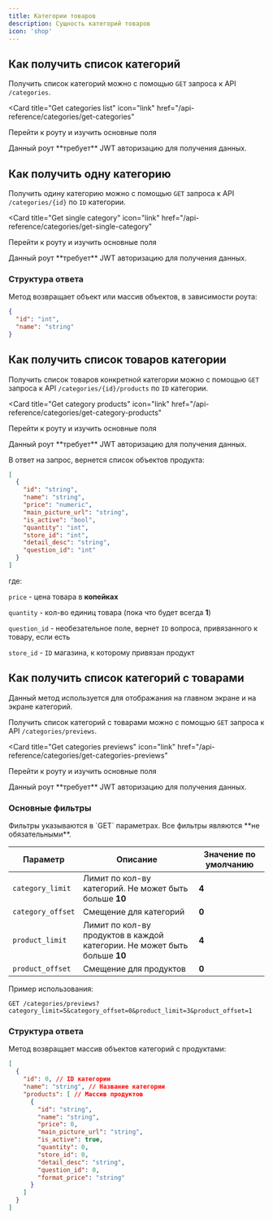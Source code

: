 ```yaml
---
title: Категории товаров
description: Сущность категорий товаров
icon: 'shop'
---
```


## Как получить список категорий

Получить список категорий можно с помощью `GET` запроса к API `/categories`.

<Card
  title="Get categories list"
  icon="link"
  href="/api-reference/categories/get-categories"
>
  Перейти к роуту и изучить основные поля
</Card>

<Note>
  Данный роут **требует** JWT авторизацию для получения данных.
</Note>

## Как получить одну категорию

Получить одину категорию можно с помощью `GET` запроса к API `/categories/{id}` по `ID` категории.

<Card
  title="Get single category"
  icon="link"
  href="/api-reference/categories/get-single-category"
>
  Перейти к роуту и изучить основные поля
</Card>

<Note>
  Данный роут **требует** JWT авторизацию для получения данных.
</Note>

### Структура ответа

Метод возвращает объект или массив объектов, в зависимости роута:
```json
{
  "id": "int",
  "name": "string"
}
```

## Как получить список товаров категории

Получить список товаров конкретной категории можно с помощью `GET` запроса к API `/categories/{id}/products` по `ID` категории.

<Card
  title="Get category products"
  icon="link"
  href="/api-reference/categories/get-category-products"
>
  Перейти к роуту и изучить основные поля
</Card>

<Note>
  Данный роут **требует** JWT авторизацию для получения данных.
</Note>

В ответ на запрос, вернется список объектов продукта:

```json
[
  {
    "id": "string",
    "name": "string",
    "price": "numeric",
    "main_picture_url": "string",
    "is_active": "bool",
    "quantity": "int",
    "store_id": "int",
    "detail_desc": "string",
    "question_id": "int"
  }
]
```

где:

`price` - цена товара в **копейках**

`quantity` - кол-во единиц товара (пока что будет всегда **1**)

`question_id` - необезательное поле, вернет `ID` вопроса, привязанного к товару, если есть

`store_id` - `ID` магазина, к которому привязан продукт


## Как получить список категорий с товарами

<Note>
  Данный метод используется для отображания на главном экране и на экране категорий.
</Note>

Получить список категорий с товарами можно с помощью `GET` запроса к API `/categories/previews`.

<Card
  title="Get categories previews"
  icon="link"
  href="/api-reference/categories/get-categories-previews"
>
  Перейти к роуту и изучить основные поля
</Card>

<Note>
  Данный роут **требует** JWT авторизацию для получения данных.
</Note>

### Основные фильтры

<Note>
  Фильтры указываются в `GET` параметрах. Все фильтры являются **не обязательными**.
</Note>

| Параметр | Описание                              | Значение по умолчанию
| -------- | ------------------------------------- | ------------ |
| `category_limit`     | Лимит по кол-ву категорий. Не может быть больше **10**                     | **4** |
| `category_offset`      | Смещение для категорий                         | **0** |
| `product_limit`      |  Лимит по кол-ву продуктов в каждой категории. Не может быть больше **10**                         | **4** |
| `product_offset`   | Смещение для продуктов | **0** |

Пример использования:

```
GET /categories/previews?category_limit=5&category_offset=0&product_limit=3&product_offset=1
```

### Структура ответа

Метод возвращает массив объектов категорий с продуктами:

```json
[
  {
    "id": 0, // ID категории
    "name": "string", // Название категории
    "products": [ // Массив продуктов
      {
        "id": "string",
        "name": "string",
        "price": 0,
        "main_picture_url": "string",
        "is_active": true,
        "quantity": 0,
        "store_id": 0,
        "detail_desc": "string",
        "question_id": 0,
        "format_price": "string"
      }
    ]
  }
]
```